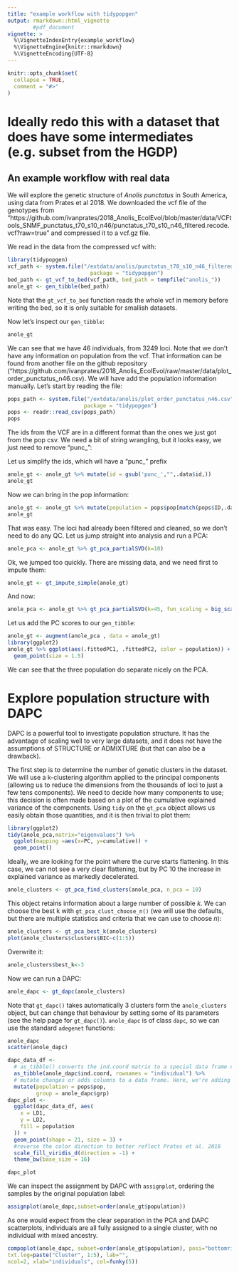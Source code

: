 ```yaml
---
title: "example workflow with tidypopgen"
output: rmarkdown::html_vignette
        #pdf_document
vignette: >
  %\VignetteIndexEntry{example_workflow}
  %\VignetteEngine{knitr::rmarkdown}
  %\VignetteEncoding{UTF-8}
---
```


```r
knitr::opts_chunk$set(
  collapse = TRUE,
  comment = "#>"
)
```


# Ideally redo this with a dataset that does have some intermediates (e.g. subset from the HGDP)

## An example workflow with real data
We will explore the genetic structure of *Anolis punctatus* in South America,
using data from Prates et al 2018. We downloaded the vcf file of the genotypes
from "https://github.com/ivanprates/2018_Anolis_EcolEvol/blob/master/data/VCFtools_SNMF_punctatus_t70_s10_n46/punctatus_t70_s10_n46_filtered.recode.vcf?raw=true" and compressed it to a vcf.gz file.

We read in the data from the compressed vcf with:
```r
library(tidypopgen)
vcf_path <- system.file("/extdata/anolis/punctatus_t70_s10_n46_filtered.recode.vcf.gz",
                          package = "tidypopgen")
bed_path <- gt_vcf_to_bed(vcf_path, bed_path = tempfile("anolis_"))
anole_gt <- gen_tibble(bed_path)
```
Note that the `gt_vcf_to_bed` function reads the whole vcf in memory before writing
the bed, so it is only suitable for smallish datasets.

Now let's inspect our `gen_tibble`:
```r
anole_gt
```

We can see that we have 46 individuals, from 3249 loci. Note that we don't have any
information on population from the vcf. That information can be found
from another file on the github repository ("https://github.com/ivanprates/2018_Anolis_EcolEvol/raw/master/data/plot_order_punctatus_n46.csv).
We will have add the population information manually. Let's start by reading the
file:
```r
pops_path <- system.file("/extdata/anolis/plot_order_punctatus_n46.csv",
                        package = "tidypopgen")
pops <- readr::read_csv(pops_path)
pops
```

The ids from the VCF are in a different format than the ones we just got from
the pop csv. We need a bit of string wrangling, but it looks easy, we just need
to remove "punc_":

Let us simplify the ids, which wll have a "punc_" prefix
```r
anole_gt <- anole_gt %>% mutate(id = gsub('punc_',"",.data$id,))
anole_gt
```

Now we can bring in the pop information:
```r
anole_gt <- anole_gt %>% mutate(population = pops$pop[match(pops$ID,.data$id)])
anole_gt
```

That was easy. The loci had already been filtered and cleaned, so we don't need 
to do any QC. Let us jump straight into analysis and run a PCA:
```r
anole_pca <- anole_gt %>% gt_pca_partialSVD(k=10)
```
Ok, we jumped too quickly. There are missing data, and we need first 
to impute them:

```r
anole_gt <- gt_impute_simple(anole_gt)
```

And now:
```r
anole_pca <- anole_gt %>% gt_pca_partialSVD(k=45, fun_scaling = big_scale(scale=FALSE))
```



Let us add the PC scores to our `gen_tibble`:
```r
anole_gt <- augment(anole_pca , data = anole_gt)
library(ggplot2)
anole_gt %>% ggplot(aes(.fittedPC1, .fittedPC2, color = population)) + 
  geom_point(size = 1.5)
```
We can see that the three population do separate nicely on the PCA.

# Explore population structure with DAPC

DAPC is a powerful tool to investigate population structure. It has the advantage of
scaling well to very large datasets, and it does not have the assumptions of STRUCTURE or
ADMIXTURE (but that can also be a drawback).

The first step is to determine the number of genetic clusters in the dataset. We will use
a k-clustering algorithm applied to the principal components (allowing us to reduce
the dimensions from the thousands of loci to just a few tens components). We need to decide how 
many components to use; this decision is often made based on a plot of the cumulative
explained variance of the components.
Using `tidy` on the `gt_pca` object allows us easily obtain those quantities, and it is then
trivial to plot them:
```r
library(ggplot2)
tidy(anole_pca,matrix="eigenvalues") %>%
  ggplot(mapping =aes(x=PC, y=cumulative)) +
  geom_point()

```

Ideally, we are looking for the point where the curve starts flattening. In this case, we can
not see a very clear flattening, but by PC 10 the increase in explained variance as markedly
decelerated. 

```r
anole_clusters <- gt_pca_find_clusters(anole_pca, n_pca = 10)
```

This object retains information about a large number of possible *k*. We can choose
the best k with `gt_pca_clust_choose_n()` (we will use the defaults, but there
are multiple statistics and criteria that we can use to choose *n*):
```r
anole_clusters <- gt_pca_best_k(anole_clusters)
plot(anole_clusters$clusters$BIC~c(1:5))
```
Overwrite it:
```r
anole_clusters$best_k<-3
```


Now we can run a DAPC:
```r
anole_dapc <- gt_dapc(anole_clusters)
```

Note that `gt_dapc()` takes automatically 3 clusters form the `anole_clusters` object,
but can change that behaviour by setting some of its parameters (see the help
page for `gt_dapc()`).
`anole_dapc` is of class `dapc`, so we can use the standard `adegenet` functions:
```r
anole_dapc
scatter(anole_dapc)
```


```r
dapc_data_df <-
  # as_tibble() converts the ind.coord matrix to a special data frame called a tibble. 
  as_tibble(anole_dapc$ind.coord, rownames = "individual") %>%
  # mutate changes or adds columns to a data frame. Here, we're adding the population and group assignment columns to the data frame
  mutate(population = pops$pop,
         group = anole_dapc$grp)
dapc_plot <-
  ggplot(dapc_data_df, aes(
    x = LD1,
    y = LD2,
    fill = population
  )) +
  geom_point(shape = 21, size = 3) +
  #reverse the color direction to better reflect Prates et al. 2018
  scale_fill_viridis_d(direction = -1) + 
  theme_bw(base_size = 16)

dapc_plot

```





We can inspect the assignment by DAPC with `assignplot`, ordering the samples
by the original population label:
```r
assignplot(anole_dapc,subset=order(anole_gt$population))
```


As one would expect from the clear separation in the PCA and DAPC scatterplots,
individuals are all fully assigned to a single cluster, with no individual with
mixed ancestry.

```r
compoplot(anole_dapc, subset=order(anole_gt$population), posi="bottomright",
txt.leg=paste("Cluster", 1:5), lab="",
ncol=2, xlab="individuals", col=funky(5))
```
